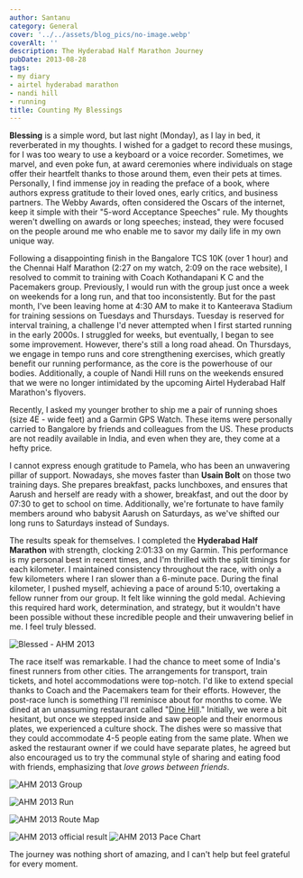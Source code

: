 ```yaml
---
author: Santanu
category: General
cover: '../../assets/blog_pics/no-image.webp'
coverAlt: ''
description: The Hyderabad Half Marathon Journey
pubDate: 2013-08-28
tags:
- my diary
- airtel hyderabad marathon
- nandi hill
- running
title: Counting My Blessings
---
```


**Blessing** is a simple word, but last night (Monday), as I lay in bed, it reverberated in my thoughts. I wished for a gadget to record these musings, for I was too weary to use a keyboard or a voice recorder. Sometimes, we marvel, and even poke fun, at award ceremonies where individuals on stage offer their heartfelt thanks to those around them, even their pets at times. Personally, I find immense joy in reading the preface of a book, where authors express gratitude to their loved ones, early critics, and business partners. The Webby Awards, often considered the Oscars of the internet, keep it simple with their "5-word Acceptance Speeches" rule. My thoughts weren't dwelling on awards or long speeches; instead, they were focused on the people around me who enable me to savor my daily life in my own unique way.

Following a disappointing finish in the Bangalore TCS 10K (over 1 hour) and the Chennai Half Marathon (2:27 on my watch, 2:09 on the race website), I resolved to commit to training with Coach Kothandapani K C and the Pacemakers group. Previously, I would run with the group just once a week on weekends for a long run, and that too inconsistently. But for the past month, I've been leaving home at 4:30 AM to make it to Kanteerava Stadium for training sessions on Tuesdays and Thursdays. Tuesday is reserved for interval training, a challenge I'd never attempted when I first started running in the early 2000s. I struggled for weeks, but eventually, I began to see some improvement. However, there's still a long road ahead. On Thursdays, we engage in tempo runs and core strengthening exercises, which greatly benefit our running performance, as the core is the powerhouse of our bodies. Additionally, a couple of Nandi Hill runs on the weekends ensured that we were no longer intimidated by the upcoming Airtel Hyderabad Half Marathon's flyovers.

Recently, I asked my younger brother to ship me a pair of running shoes (size 4E - wide feet) and a Garmin GPS Watch. These items were personally carried to Bangalore by friends and colleagues from the US. These products are not readily available in India, and even when they are, they come at a hefty price.

I cannot express enough gratitude to Pamela, who has been an unwavering pillar of support. Nowadays, she moves faster than **Usain Bolt** on those two training days. She prepares breakfast, packs lunchboxes, and ensures that Aarush and herself are ready with a shower, breakfast, and out the door by 07:30 to get to school on time. Additionally, we're fortunate to have family members around who babysit Aarush on Saturdays, as we've shifted our long runs to Saturdays instead of Sundays.

The results speak for themselves. I completed the **Hyderabad Half Marathon** with strength, clocking 2:01:33 on my Garmin. This performance is my personal best in recent times, and I'm thrilled with the split timings for each kilometer. I maintained consistency throughout the race, with only a few kilometers where I ran slower than a 6-minute pace. During the final kilometer, I pushed myself, achieving a pace of around 5:10, overtaking a fellow runner from our group. It felt like winning the gold medal. Achieving this required hard work, determination, and strategy, but it wouldn't have been possible without these incredible people and their unwavering belief in me. I feel truly blessed.

![Blessed - AHM 2013](../../assets/blog_pics/2013-AHM-food.jpg)

The race itself was remarkable. I had the chance to meet some of India's finest runners from other cities. The arrangements for transport, train tickets, and hotel accommodations were top-notch. I'd like to extend special thanks to Coach and the Pacemakers team for their efforts. However, the post-race lunch is something I'll reminisce about for months to come. We dined at an unassuming restaurant called "[Dine Hill](http://www.dinehill.com/ "Dine Hill")." Initially, we were a bit hesitant, but once we stepped inside and saw people and their enormous plates, we experienced a culture shock. The dishes were so massive that they could accommodate 4-5 people eating from the same plate. When we asked the restaurant owner if we could have separate plates, he agreed but also encouraged us to try the communal style of sharing and eating food with friends, emphasizing that *love grows between friends*.

![AHM 2013 Group](../../assets/blog_pics/2013-AHM-group.jpg)

![AHM 2013 Run](../../assets/blog_pics/2013-AHM-30-08-2015-prvn-set1-1512.jpg)

![AHM 2013 Route Map](../../assets/blog_pics/2013-AHM-map.png)

![AHM 2013 official result](../../assets/blog_pics/2013_AHM_timing.png)
![AHM 2013 Pace Chart](../../assets/blog_pics/2013-AHM-pace-chart.png)

The journey was nothing short of amazing, and I can't help but feel grateful for every moment.